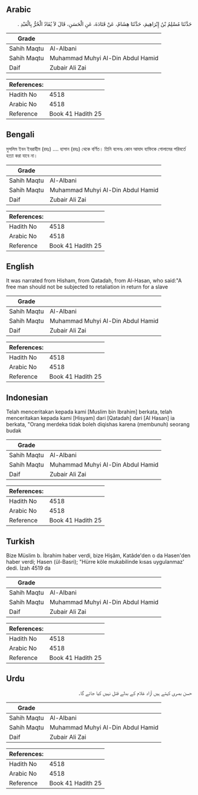 ## Arabic


<div dir="rtl" lang="ar" style={{fontSize:'larger',backgroundColor:'#f8f9fa',padding:20}}>
حَدَّثَنَا مُسْلِمُ بْنُ إِبْرَاهِيمَ، حَدَّثَنَا هِشَامٌ، عَنْ قَتَادَةَ، عَنِ الْحَسَنِ، قَالَ لاَ يُقَادُ الْحُرُّ بِالْعَبْدِ ‏.‏
</div>
<div style={{backgroundColor:'#f8f9fa',padding:20, marginBottom: 10}}><table> <thead> <tr> <th>Grade</th> <th></th> </tr> </thead> <tbody> <tr><td>Sahih Maqtu</td><td>Al-Albani</td></tr><tr><td>Sahih Maqtu</td><td>Muhammad Muhyi Al-Din Abdul Hamid</td></tr><tr><td>Daif</td><td>Zubair Ali Zai</td></tr></tbody></table><table> <thead> <tr> <th>References:</th> <th></th> </tr> </thead> <tbody><tr><td>Hadith No</td><td>4518</td></tr><tr><td>Arabic No</td><td>4518</td></tr><tr><td>Reference</td><td>Book 41 Hadith 25</td></tr></tbody></table></div>

## Bengali


<div dir="ltr" lang="bn" style={{fontSize:'larger',backgroundColor:'#f8f9fa',padding:20}}>
মুসলিম ইবন ইবরাহীম (রহঃ) .... হাসান (রহঃ) থেকে বর্ণিত। তিনি বলেনঃ কোন আযাদ ব্যক্তিকে গোলামের পরিবর্তে হত্যা করা যাবে না।
</div>
<div style={{backgroundColor:'#f8f9fa',padding:20, marginBottom: 10}}><table> <thead> <tr> <th>Grade</th> <th></th> </tr> </thead> <tbody> <tr><td>Sahih Maqtu</td><td>Al-Albani</td></tr><tr><td>Sahih Maqtu</td><td>Muhammad Muhyi Al-Din Abdul Hamid</td></tr><tr><td>Daif</td><td>Zubair Ali Zai</td></tr></tbody></table><table> <thead> <tr> <th>References:</th> <th></th> </tr> </thead> <tbody><tr><td>Hadith No</td><td>4518</td></tr><tr><td>Arabic No</td><td>4518</td></tr><tr><td>Reference</td><td>Book 41 Hadith 25</td></tr></tbody></table></div>

## English


<div dir="ltr" lang="en" style={{fontSize:'larger',backgroundColor:'#f8f9fa',padding:20}}>
It was narrated from Hisham, from Qatadah, from Al-Hasan, who said:"A free man should not be subjected to retaliation in return for a slave
</div>
<div style={{backgroundColor:'#f8f9fa',padding:20, marginBottom: 10}}><table> <thead> <tr> <th>Grade</th> <th></th> </tr> </thead> <tbody> <tr><td>Sahih Maqtu</td><td>Al-Albani</td></tr><tr><td>Sahih Maqtu</td><td>Muhammad Muhyi Al-Din Abdul Hamid</td></tr><tr><td>Daif</td><td>Zubair Ali Zai</td></tr></tbody></table><table> <thead> <tr> <th>References:</th> <th></th> </tr> </thead> <tbody><tr><td>Hadith No</td><td>4518</td></tr><tr><td>Arabic No</td><td>4518</td></tr><tr><td>Reference</td><td>Book 41 Hadith 25</td></tr></tbody></table></div>

## Indonesian


<div dir="ltr" lang="id" style={{fontSize:'larger',backgroundColor:'#f8f9fa',padding:20}}>
Telah menceritakan kepada kami [Muslim bin Ibrahim] berkata, telah menceritakan kepada kami [Hisyam] dari [Qatadah] dari [Al Hasan] ia berkata, "Orang merdeka tidak boleh diqishas karena (membunuh) seorang budak
</div>
<div style={{backgroundColor:'#f8f9fa',padding:20, marginBottom: 10}}><table> <thead> <tr> <th>Grade</th> <th></th> </tr> </thead> <tbody> <tr><td>Sahih Maqtu</td><td>Al-Albani</td></tr><tr><td>Sahih Maqtu</td><td>Muhammad Muhyi Al-Din Abdul Hamid</td></tr><tr><td>Daif</td><td>Zubair Ali Zai</td></tr></tbody></table><table> <thead> <tr> <th>References:</th> <th></th> </tr> </thead> <tbody><tr><td>Hadith No</td><td>4518</td></tr><tr><td>Arabic No</td><td>4518</td></tr><tr><td>Reference</td><td>Book 41 Hadith 25</td></tr></tbody></table></div>

## Turkish


<div dir="ltr" lang="tr" style={{fontSize:'larger',backgroundColor:'#f8f9fa',padding:20}}>
Bize Müslim b. İbrahim haber verdi, bize Hişâm, Katâde'den o da Hasen'den haber verdi; Hasen (ül-Basri); "Hürre köle mukabilinde kısas uygulanmaz' dedi. İzah 4519 da
</div>
<div style={{backgroundColor:'#f8f9fa',padding:20, marginBottom: 10}}><table> <thead> <tr> <th>Grade</th> <th></th> </tr> </thead> <tbody> <tr><td>Sahih Maqtu</td><td>Al-Albani</td></tr><tr><td>Sahih Maqtu</td><td>Muhammad Muhyi Al-Din Abdul Hamid</td></tr><tr><td>Daif</td><td>Zubair Ali Zai</td></tr></tbody></table><table> <thead> <tr> <th>References:</th> <th></th> </tr> </thead> <tbody><tr><td>Hadith No</td><td>4518</td></tr><tr><td>Arabic No</td><td>4518</td></tr><tr><td>Reference</td><td>Book 41 Hadith 25</td></tr></tbody></table></div>

## Urdu


<div dir="rtl" lang="ur" style={{fontSize:'larger',backgroundColor:'#f8f9fa',padding:20}}>
حسن بصری کہتے ہیں آزاد غلام کے بدلے قتل نہیں کیا جائے گا۔
</div>
<div style={{backgroundColor:'#f8f9fa',padding:20, marginBottom: 10}}><table> <thead> <tr> <th>Grade</th> <th></th> </tr> </thead> <tbody> <tr><td>Sahih Maqtu</td><td>Al-Albani</td></tr><tr><td>Sahih Maqtu</td><td>Muhammad Muhyi Al-Din Abdul Hamid</td></tr><tr><td>Daif</td><td>Zubair Ali Zai</td></tr></tbody></table><table> <thead> <tr> <th>References:</th> <th></th> </tr> </thead> <tbody><tr><td>Hadith No</td><td>4518</td></tr><tr><td>Arabic No</td><td>4518</td></tr><tr><td>Reference</td><td>Book 41 Hadith 25</td></tr></tbody></table></div>